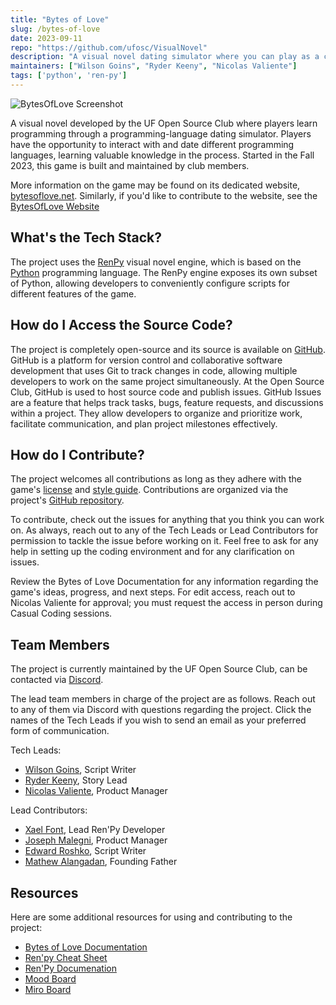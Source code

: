 ```yaml
---
title: "Bytes of Love"
slug: /bytes-of-love
date: 2023-09-11
repo: "https://github.com/ufosc/VisualNovel"
description: "A visual novel dating simulator where you can play as a college student trying to rizz up anime girl-ified versions of your favorite programming languages!"
maintainers: ["Wilson Goins", "Ryder Keeny", "Nicolas Valiente"]
tags: ['python', 'ren-py']
---
```


![BytesOfLove Screenshot](https://www.bytesoflove.net/main_menu.gif)

A visual novel developed by the UF Open Source Club where players learn programming through a programming-language dating simulator. Players have the opportunity to interact with and date different programming languages, learning valuable knowledge in the process. Started in the Fall 2023, this game is built and maintained by club members.

More information on the game may be found on its dedicated website, [bytesoflove.net](https://www.bytesoflove.net). Similarly, if you'd like to contribute to the website, see the [BytesOfLove Website](../bytes-of-love-website)

## What's the Tech Stack?

The project uses the [RenPy](https://www.renpy.org/) visual novel engine, which is based on the [Python](https://www.python.org/) programming language. The RenPy engine exposes its own subset of Python, allowing developers to conveniently configure scripts for different features of the game.

## How do I Access the Source Code?

The project is completely open-source and its source is available on [GitHub](https://github.com/ufosc/VisualNovel). GitHub is a platform for version control and collaborative software development that uses Git to track changes in code, allowing multiple developers to work on the same project simultaneously. At the Open Source Club, GitHub is used to host source code and publish issues. GitHub Issues are a feature that helps track tasks, bugs, feature requests, and discussions within a project. They allow developers to organize and prioritize work, facilitate communication, and plan project milestones effectively.

## How do I Contribute?
The project welcomes all contributions as long as they adhere with the game's [license](https://github.com/ufosc/VisualNovel/blob/main/LICENSE) and [style guide](https://github.com/ufosc/VisualNovel/blob/main/StyleGuide.md). Contributions are organized via the project's [GitHub repository](https://github.com/ufosc/VisualNovel).

To contribute, check out the issues for anything that you think you can work on. As always, reach out to any of the Tech Leads or Lead Contributors for permission to tackle the issue before working on it. Feel free to ask for any help in setting up the coding environment and for any clarification on issues.

Review the Bytes of Love Documentation for any information regarding the game's ideas, progress, and next steps. For edit access, reach out to Nicolas Valiente for approval; you must request the access in person during Casual Coding sessions.

## Team Members
The project is currently maintained by the UF Open Source Club, can be contacted via [Discord](https://discord.gg/j9g5dqSVD8).

The lead team members in charge of the project are as follows. Reach out to any of them via Discord with questions regarding the project. Click the names of the Tech Leads if you wish to send an email as your preferred form of communication.

Tech Leads:
- [Wilson Goins](mailto:wilson.goins@ufl.edu), Script Writer
- [Ryder Keeny](mailto:ryder.keeny@ufl.edu), Story Lead
- [Nicolas Valiente](mailto:nvaliente@ufl.edu), Product Manager

Lead Contributors:
- [Xael Font](https://github.com/Xa-el), Lead Ren'Py Developer
- [Joseph Malegni](https://github.com/JMalegni), Product Manager
- [Edward Roshko](https://github.com/Myrtte), Script Writer
- [Mathew Alangadan](https://github.com/malangadan), Founding Father

## Resources
Here are some additional resources for using and contributing to the project:

- [Bytes of Love Documentation](https://docs.google.com/document/d/1UAgixK7u0OdSegyYB6ZlITFe23ok7GV4MDUKGovdals/edit?usp=sharing)
- [Ren'py Cheat Sheet](https://docs.google.com/document/d/15tTWFoevrGnxqZxlg1_bZifPYbWIxpm_45jp-FGTpGA/edit)
- [Ren'Py Documenation](https://www.renpy.org/doc/html/index.html)
- [Mood Board](https://www.figma.com/file/71HjcR1MImeYLqvirhFNO9/MOOD-BOARD-ANIME-GAME?type=design&node-id=0%3A1&mode=design&t=lBhCu8ZOLgnEFp4m-1)
- [Miro Board](https://miro.com/welcomeonboard/QnRybW9VRlpCQU5nT3R4UGIxejlrRG12ZzdDalFlM01RN2R6MHFlclg0RmRaUzI0UmhZdXBMREZCUGRVU215eXwzNDU4NzY0NTE3ODI5MjgwMjEwfDI=?share_link_id=384176755076)
